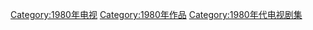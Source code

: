 {{cat year nav
| year = 1980
| cat = 電視劇集
| sortkey = 電視劇集
| article = 電視劇
| in = 
}}
[[Category:1980年电视|Category:1980年电视]]
[[Category:1980年作品|Category:1980年作品]]
[[Category:1980年代电视剧集|Category:1980年代电视剧集]]